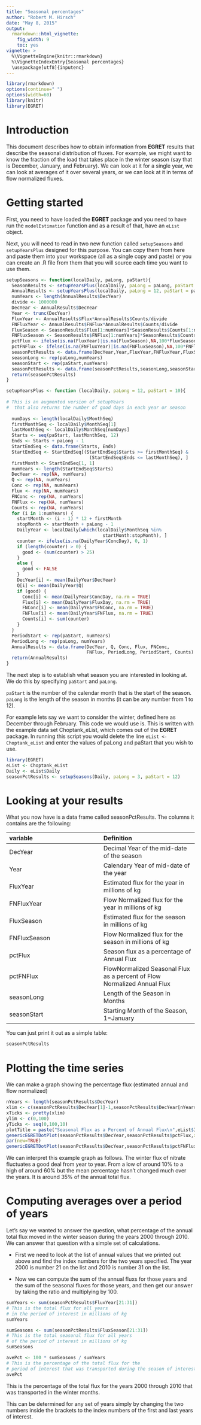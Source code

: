```yaml
---
title: "Seasonal percentages"
author: "Robert M. Hirsch"
date: "May 8, 2015"
output:
  rmarkdown::html_vignette:
    fig_width: 9
    toc: yes
vignette: >
  %\VignetteEngine{knitr::rmarkdown}
  %\VignetteIndexEntry{Seasonal percentages}
  \usepackage[utf8]{inputenc}
---
```




```r
library(rmarkdown)
options(continue=" ")
options(width=60)
library(knitr)
library(EGRET)

```

# Introduction

This document describes how to obtain information from **EGRET** results that describe the seasonal distribution of fluxes.  For example, we might want to know the fraction of the load that takes place in the winter season (say that is December, January, and February).  We can look at it for a single year, we can look at averages of it over several years, or we can look at it in terms of flow normalized fluxes.

# Getting started

First, you need to have loaded the **EGRET** package and you need to have run the `modelEstimation` function and as a result of that, have an `eList` object.

Next, you will need to read in two new function called `setupSeasons` and `setupYearsPlus` designed for this purpose.  You can copy them from here and paste them into your workspace (all as a single copy and paste) or you can create an .R file from them that you will source each time you want to use them. 

```r

setupSeasons <- function(localDaily, paLong, paStart){
  SeasonResults <- setupYearsPlus(localDaily, paLong = paLong, paStart = paStart)
  AnnualResults <- setupYearsPlus(localDaily, paLong = 12, paStart = paStart)
  numYears <- length(AnnualResults$DecYear)
  divide <- 1000000
  DecYear <- AnnualResults$DecYear
  Year <- trunc(DecYear)
  FluxYear <- AnnualResults$Flux*AnnualResults$Counts/divide
  FNFluxYear <- AnnualResults$FNFlux*AnnualResults$Counts/divide
  FluxSeason <- SeasonResults$Flux[1:numYears]*SeasonResults$Counts[1:numYears]/divide
  FNFluxSeason <- SeasonResults$FNFlux[1:numYears]*SeasonResults$Counts[1:numYears]/divide
  pctFlux <- ifelse(is.na(FluxYear)|is.na(FluxSeason),NA,100*FluxSeason/FluxYear)
  pctFNFlux <- ifelse(is.na(FNFluxYear)|is.na(FNFluxSeason),NA,100*FNFluxSeason/FNFluxYear)
  seasonPctResults <- data.frame(DecYear,Year,FluxYear,FNFluxYear,FluxSeason,FNFluxSeason,pctFlux,pctFNFlux)
  seasonLong <- rep(paLong,numYears)
  seasonStart <- rep(paStart,numYears)
  seasonPctResults <- data.frame(seasonPctResults,seasonLong,seasonStart)
  return(seasonPctResults)
}

setupYearsPlus <- function (localDaily, paLong = 12, paStart = 10){
  
# This is an augmented version of setupYears 
#  that also returns the number of good days in each year or season
  
  numDays <- length(localDaily$MonthSeq)
  firstMonthSeq <- localDaily$MonthSeq[1]
  lastMonthSeq <- localDaily$MonthSeq[numDays]
  Starts <- seq(paStart, lastMonthSeq, 12)
  Ends <- Starts + paLong - 1
  StartEndSeq <- data.frame(Starts, Ends)
  StartEndSeq <- StartEndSeq[(StartEndSeq$Starts >= firstMonthSeq) & 
                               (StartEndSeq$Ends <= lastMonthSeq), ]
  firstMonth <- StartEndSeq[1, 1]
  numYears <- length(StartEndSeq$Starts)
  DecYear <- rep(NA, numYears)
  Q <- rep(NA, numYears)
  Conc <- rep(NA, numYears)
  Flux <- rep(NA, numYears)
  FNConc <- rep(NA, numYears)
  FNFlux <- rep(NA, numYears)
  Counts <- rep(NA, numYears)
  for (i in 1:numYears) {
    startMonth <- (i - 1) * 12 + firstMonth
    stopMonth <- startMonth + paLong - 1
    DailyYear <- localDaily[which(localDaily$MonthSeq %in% 
                                    startMonth:stopMonth), ]
    counter <- ifelse(is.na(DailyYear$ConcDay), 0, 1)
    if (length(counter) > 0) {
      good <- (sum(counter) > 25)
    }
    else {
      good <- FALSE
    }
    DecYear[i] <- mean(DailyYear$DecYear)
    Q[i] <- mean(DailyYear$Q)
    if (good) {
      Conc[i] <- mean(DailyYear$ConcDay, na.rm = TRUE)
      Flux[i] <- mean(DailyYear$FluxDay, na.rm = TRUE)
      FNConc[i] <- mean(DailyYear$FNConc, na.rm = TRUE)
      FNFlux[i] <- mean(DailyYear$FNFlux, na.rm = TRUE)
      Counts[i] <- sum(counter)
    }
  }
  PeriodStart <- rep(paStart, numYears)
  PeriodLong <- rep(paLong, numYears)
  AnnualResults <- data.frame(DecYear, Q, Conc, Flux, FNConc, 
                              FNFlux, PeriodLong, PeriodStart, Counts)
  return(AnnualResults)
}

```

The next step is to establish what season you are interested in looking at.  We do this by specifying `paStart` and `paLong`.

`paStart` is the number of the calendar month that is the start of the season.  
`paLong` is the length of the season in months (it can be any number from 1 to 12).  

For example lets say we want to consider the winter, defined here as December through February.  This code we would use is. This is written with the example data set Choptank_eList, which comes out of the **EGRET** package.  In running this script you would delete the line `eList <- Choptank_eList` and enter the values of paLong and paStart that you wish to use.


```r
library(EGRET)
eList <- Choptank_eList
Daily <- eList$Daily
seasonPctResults <- setupSeasons(Daily, paLong = 3, paStart = 12)
```

# Looking at your results

What you now have is a data frame called seasonPctResults.  The columns it contains are the following:

|variable| Definition|
|:----|:----|
|DecYear|Decimal Year of the mid-date of the season|
|Year|Calendary Year of mid-date of the year|
|FluxYear|Estimated flux for the year in millions of kg|
|FNFluxYear|Flow Normalized flux for the year in millions of kg|
|FluxSeason|Estimated flux for the season in millions of kg|
|FNFluxSeason|Flow Normalized flux for the season in millions of kg|
|pctFlux|Season flux as a percentage of Annual Flux|
|pctFNFlux|FlowNormalized Seasonal Flux as a percent of Flow Normalized Annual Flux|
|seasonLong|Length of the Season in Months|
|seasonStart|Starting Month of the Season, 1=January


You can just print it out as a simple table:

```r
seasonPctResults
```

# Plotting the time series

We can make a graph showing the percentage flux (estimated annual and flow normalized)

```r
nYears <- length(seasonPctResults$DecYear)
xlim <- c(seasonPctResults$DecYear[1]-1,seasonPctResults$DecYear[nYears]+1)
xTicks <- pretty(xlim)
ylim <- c(0,100)
yTicks <- seq(0,100,10)
plotTitle = paste("Seasonal Flux as a Percent of Annual Flux\n",eList$INFO$shortName,eList$INFO$paramShortName,"\nSolid line is percentage of flow normalized flux") 
genericEGRETDotPlot(seasonPctResults$DecYear,seasonPctResults$pctFlux,xlim=xlim,ylim=ylim,xTicks=xTicks,yTicks=yTicks,xaxs="i",yaxs="i",xlab="Year",ylab="Percentage of Annual Flux",plotTitle=plotTitle,xDate=TRUE,cex=1.5)
par(new=TRUE)
genericEGRETDotPlot(seasonPctResults$DecYear,seasonPctResults$pctFNFlux,xlim=xlim,ylim=ylim,xTicks=xTicks,yTicks=yTicks,xaxs="i",yaxs="i",xlab="",ylab="",plotTitle=plotTitle,xDate=TRUE,cex=1.5,type="l",col="green",lwd=2)
```

We can interpret this example graph as follows.  The winter flux of nitrate fluctuates a good deal from year to year.  From a low of around 10% to a high of around 60% but the mean percentage hasn't changed much over the years.  It is around 35% of the annual total flux.

# Computing averages over a period of years

Let's say we wanted to answer the question, what percentage of the annual total flux moved in the winter season during the years 2000 through 2010.  We can answer that question with a simple set of calculations.

* First we need to look at the list of annual values that we printed out above and find the index numbers for the two years specified.  The year 2000 is number 21 on the list and 2010 is number 31 on the list.

* Now we can compute the sum of the annual fluxs for those years and the sum of the seasonal fluxes for those years, and then get our answer by taking the ratio and multiplying by 100.

```r
sumYears <- sum(seasonPctResults$FluxYear[21:31])
# This is the total flux for all years 
# in the period of interest in millions of kg
sumYears

sumSeasons <- sum(seasonPctResults$FluxSeason[21:31])
# This is the total seasonal flux for all years 
# of the period of interest in millions of kg 
sumSeasons 

avePct <- 100 * sumSeasons / sumYears
# This is the percentage of the total flux for the
# period of interest that was transported during the season of interest
avePct
`````
This is the percentage of the total flux for the years 2000 through 2010 that was transported in the winter months.

This can be determined for any set of years simply by changing the two numbers inside the brackets to the index numbers of the first and last years of interest.